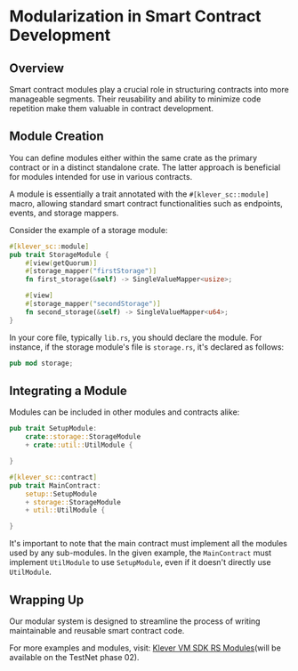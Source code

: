 # Modularization in Smart Contract Development

## Overview

Smart contract modules play a crucial role in structuring contracts into more manageable segments. Their reusability and ability to minimize code repetition make them valuable in contract development.

## Module Creation

You can define modules either within the same crate as the primary contract or in a distinct standalone crate. The latter approach is beneficial for modules intended for use in various contracts.

A module is essentially a trait annotated with the `#[klever_sc::module]` macro, allowing standard smart contract functionalities such as endpoints, events, and storage mappers.

Consider the example of a storage module:

```rust
#[klever_sc::module]
pub trait StorageModule {
    #[view(getQuorum)]
    #[storage_mapper("firstStorage")]
    fn first_storage(&self) -> SingleValueMapper<usize>;

    #[view]
    #[storage_mapper("secondStorage")]
    fn second_storage(&self) -> SingleValueMapper<u64>;
}
```

In your core file, typically `lib.rs`, you should declare the module. For instance, if the storage module's file is `storage.rs`, it's declared as follows:

```rust
pub mod storage;
```

## Integrating a Module

Modules can be included in other modules and contracts alike:

```rust
pub trait SetupModule:
    crate::storage::StorageModule
    + crate::util::UtilModule {

}
```

```rust
#[klever_sc::contract]
pub trait MainContract:
    setup::SetupModule
    + storage::StorageModule
    + util::UtilModule {

}
```

It's important to note that the main contract must implement all the modules used by any sub-modules. In the given example, the `MainContract` must implement `UtilModule` to use `SetupModule`, even if it doesn't directly use `UtilModule`.

## Wrapping Up

Our modular system is designed to streamline the process of writing maintainable and reusable smart contract code.

For more examples and modules, visit: [Klever VM SDK RS Modules](https://github.com/klever-io/klever-vm-sdk-rs/tree/master/contracts/modules)(will be available on the TestNet phase 02).
